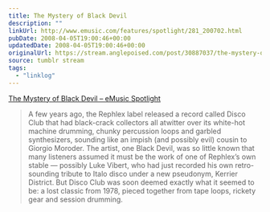 ```yaml
---
title: The Mystery of Black Devil
description: ""
linkUrl: http://www.emusic.com/features/spotlight/281_200702.html
pubDate: 2008-04-05T19:00:46+00:00
updatedDate: 2008-04-05T19:00:46+00:00
originalUrl: https://stream.anglepoised.com/post/30887037/the-mystery-of-black-devil-emusic-spotlight
source: tumblr stream
tags:
  - "linklog"
---
```


[The Mystery of Black Devil &#8211; eMusic Spotlight][1]

> A few years ago, the Rephlex label released a record called Disco Club that had black-crack collectors all atwitter over its white-hot machine drumming, chunky percussion loops and garbled synthesizers, sounding like an impish (and possibly evil) cousin to Giorgio Moroder. The artist, one Black Devil, was so little known that many listeners assumed it must be the work of one of Rephlex&rsquo;s own stable — possibly Luke Vibert, who had just recorded his own retro-sounding tribute to Italo disco under a new pseudonym, Kerrier District. But Disco Club was soon deemed exactly what it seemed to be: a lost classic from 1978, pieced together from tape loops, rickety gear and session drumming.

[1]: http://www.emusic.com/features/spotlight/281_200702.html

